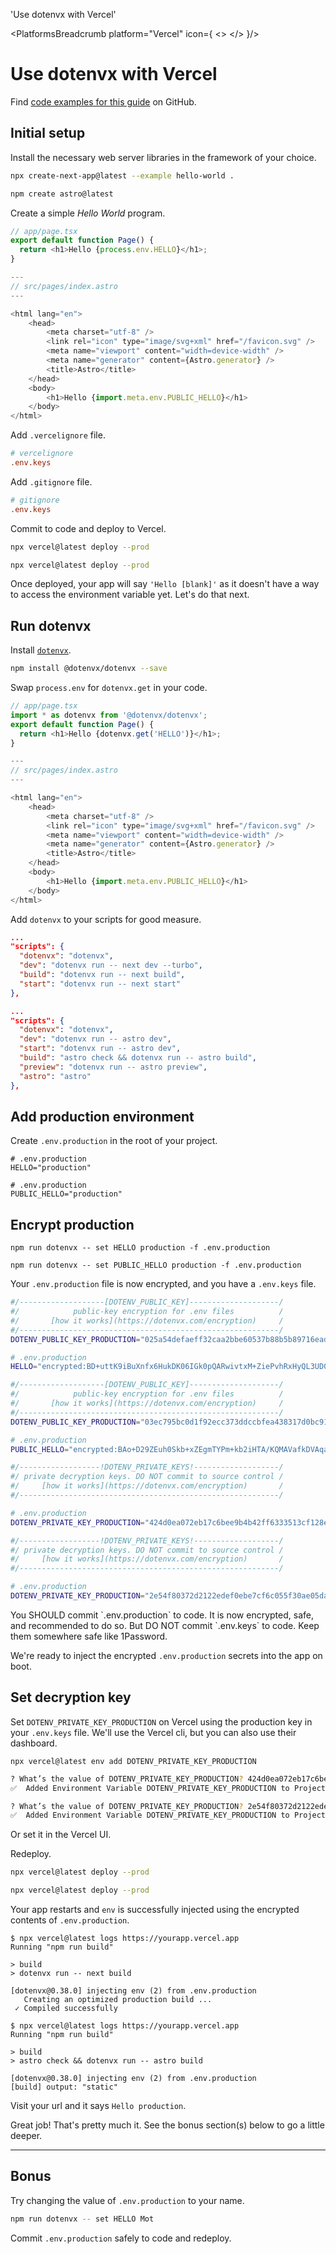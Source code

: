 

  'Use dotenvx with Vercel'

<PlatformsBreadcrumb platform="Vercel" icon={
  <>
    <VercelIcon className="h-9 w-9 text-[#000000] dark:invert"/>
  </>
}/>
# Use dotenvx with Vercel
<GuideHeading lead={description} />

<Note>
  Find <a href="https://github.com/dotenvx/examples/tree/main/platforms/vercel">code examples for this guide</a> on GitHub.
</Note>

<div className="not-prose grid grid-flow-col auto-cols-max gap-x-6 gap-y-10 items-center">
  <NextIcon className="h-9 w-9 text-[#000000] dark:invert"/>
  <AstroIcon className="h-9 w-9 text-[#FF5D01]"/>
</div>

## Initial setup

Install the necessary web server libraries in the framework of your choice.

<CodeGroup>

```bash {{ title: 'Next' }}
npx create-next-app@latest --example hello-world .
```

```bash {{ title: 'Astro' }}
npm create astro@latest
```

</CodeGroup>

Create a simple *Hello World* program.

<CodeGroup>

```js {{ title: 'Next' }}
// app/page.tsx
export default function Page() {
  return <h1>Hello {process.env.HELLO}</h1>;
}
```

```js {{ title: 'Astro' }}
---
// src/pages/index.astro
---

<html lang="en">
    <head>
        <meta charset="utf-8" />
        <link rel="icon" type="image/svg+xml" href="/favicon.svg" />
        <meta name="viewport" content="width=device-width" />
        <meta name="generator" content={Astro.generator} />
        <title>Astro</title>
    </head>
    <body>
        <h1>Hello {import.meta.env.PUBLIC_HELLO}</h1>
    </body>
</html>
```

</CodeGroup>

Add `.vercelignore` file.

```ini {{ title: '.vercelignore' }}
# vercelignore
.env.keys
```

Add `.gitignore` file.

```ini {{ title: '.gitignore' }}
# gitignore
.env.keys
```

Commit to code and deploy to Vercel.

<CodeGroup>

```bash {{ title: 'Next' }}
npx vercel@latest deploy --prod
```

```bash {{ title: 'Astro' }}
npx vercel@latest deploy --prod
```

</CodeGroup>

<ScreenshotBrowser url="/assets/docs/hello-blank.png" www="yourapp.vercel.app" />

Once deployed, your app will say `'Hello [blank]'` as it doesn't have a way to access the environment variable yet. Let's do that next.

## Run dotenvx

Install [`dotenvx`](https://github.com/dotenvx/dotenvx).

```bash
npm install @dotenvx/dotenvx --save
```

Swap `process.env` for `dotenvx.get` in your code.

<CodeGroup>

```js {{ title: 'Next' }}
// app/page.tsx
import * as dotenvx from '@dotenvx/dotenvx';
export default function Page() {
  return <h1>Hello {dotenvx.get('HELLO')}</h1>;
}
```

```js {{ title: 'Astro' }}
---
// src/pages/index.astro
---

<html lang="en">
    <head>
        <meta charset="utf-8" />
        <link rel="icon" type="image/svg+xml" href="/favicon.svg" />
        <meta name="viewport" content="width=device-width" />
        <meta name="generator" content={Astro.generator} />
        <title>Astro</title>
    </head>
    <body>
        <h1>Hello {import.meta.env.PUBLIC_HELLO}</h1>
    </body>
</html>
```

</CodeGroup>

Add `dotenvx` to your scripts for good measure.

<CodeGroup>

```json {{ title: "Next" }}
...
"scripts": {
  "dotenvx": "dotenvx",
  "dev": "dotenvx run -- next dev --turbo",
  "build": "dotenvx run -- next build",
  "start": "dotenvx run -- next start"
},
```

```json {{ title: "Astro" }}
...
"scripts": {
  "dotenvx": "dotenvx",
  "dev": "dotenvx run -- astro dev",
  "start": "dotenvx run -- astro dev",
  "build": "astro check && dotenvx run -- astro build",
  "preview": "dotenvx run -- astro preview",
  "astro": "astro"
},
```

</CodeGroup>

## Add production environment

Create `.env.production` in the root of your project.

<CodeGroup>

```shell {{ title: 'Next' }}
# .env.production
HELLO="production"
```

```shell {{ title: 'Astro' }}
# .env.production
PUBLIC_HELLO="production"
```

</CodeGroup>

## Encrypt production

<CodeGroup>

```shell {{ title: 'Next' }}
npm run dotenvx -- set HELLO production -f .env.production
```

```shell {{ title: 'Astro' }}
npm run dotenvx -- set PUBLIC_HELLO production -f .env.production
```

</CodeGroup>

Your `.env.production` file is now encrypted, and you have a `.env.keys` file.

<CodeGroup>

```bash {{ title: "Next" }}
#/-------------------[DOTENV_PUBLIC_KEY]--------------------/
#/            public-key encryption for .env files          /
#/       [how it works](https://dotenvx.com/encryption)     /
#/----------------------------------------------------------/
DOTENV_PUBLIC_KEY_PRODUCTION="025a54defaeff32caa2bbe60537b88b5b89716eade6df08418d7a68f5c4f742be6"

# .env.production
HELLO="encrypted:BD+uttK9iBuXnfx6HukDK06IGk0pQARwivtxM+ZiePvhRxHyQL3UD0sf0ayLw/P5Y/BED//zRiTlUf6nENuu7QhNJ24g3uADfrDfhvYi/MOHjmfKyRiu+yOxSw6e+c0yRNukS+n8SxONnec="
```

```bash {{ title: "Astro" }}
#/-------------------[DOTENV_PUBLIC_KEY]--------------------/
#/            public-key encryption for .env files          /
#/       [how it works](https://dotenvx.com/encryption)     /
#/----------------------------------------------------------/
DOTENV_PUBLIC_KEY_PRODUCTION="03ec795bc0d1f92ecc373ddccbfea438317d0bc915b8830b71310210e6f716be61"

# .env.production
PUBLIC_HELLO="encrypted:BAo+D29ZEuh0Skb+xZEgmTYPm+kb2iHTA/KQMAVafkDVAqabvKndZvAzgnJX5LSXVRpQqc3Dk1WQAsd2ygLZ2iwKGQ1yYkcOjpwyuEAVhYD/vp/8OSHNIuJd4lLVIimQ8E36PBJVrnza4mc="
```

</CodeGroup>

<CodeGroup>

```bash {{ title: "Next" }}
#/------------------!DOTENV_PRIVATE_KEYS!-------------------/
#/ private decryption keys. DO NOT commit to source control /
#/     [how it works](https://dotenvx.com/encryption)       /
#/----------------------------------------------------------/

# .env.production
DOTENV_PRIVATE_KEY_PRODUCTION="424d0ea072eb17c6bee9b4b42ff6333513cf128ea3d5d60ccf79246ca7c3f786"
```

```bash {{ title: "Astro" }}
#/------------------!DOTENV_PRIVATE_KEYS!-------------------/
#/ private decryption keys. DO NOT commit to source control /
#/     [how it works](https://dotenvx.com/encryption)       /
#/----------------------------------------------------------/

# .env.production
DOTENV_PRIVATE_KEY_PRODUCTION="2e54f80372d2122edef0ebe7cf6c055f30ae05dafd5461ffbad19a2b3ad9672e"
```

</CodeGroup>

<Note>
  You SHOULD commit `.env.production` to code. It is now encrypted, safe, and recommended to do so. But DO NOT commit `.env.keys` to code. Keep them somewhere safe like 1Password.
</Note>

We're ready to inject the encrypted `.env.production` secrets into the app on boot.

## Set decryption key

Set `DOTENV_PRIVATE_KEY_PRODUCTION` on Vercel using the production key in your `.env.keys` file. We'll use the Vercel cli, but you can also use their dashboard.

```shell
npx vercel@latest env add DOTENV_PRIVATE_KEY_PRODUCTION
```

<CodeGroup>

```sh {{ title: "Next" }}
? What’s the value of DOTENV_PRIVATE_KEY_PRODUCTION? 424d0ea072eb17c6bee9b4b42ff6333513cf128ea3d5d60ccf79246ca7c3f786
✅  Added Environment Variable DOTENV_PRIVATE_KEY_PRODUCTION to Project nodejs-vercel [94ms]
```

```sh {{ title: "Astro" }}
? What’s the value of DOTENV_PRIVATE_KEY_PRODUCTION? 2e54f80372d2122edef0ebe7cf6c055f30ae05dafd5461ffbad19a2b3ad9672e  
✅  Added Environment Variable DOTENV_PRIVATE_KEY_PRODUCTION to Project nodejs-vercel [94ms]
```

</CodeGroup>

Or set it in the Vercel UI.

<ScreenshotBrowser url="/assets/docs/vercel-vars.png" www="vercel.com" />

Redeploy.

<CodeGroup>

```bash {{ title: 'Next' }}
npx vercel@latest deploy --prod
```

```bash {{ title: 'Astro' }}
npx vercel@latest deploy --prod
```

</CodeGroup>

Your app restarts and `env` is successfully injected using the encrypted contents of `.env.production`.

<CodeGroup>

```shell {{ title: 'Next' }}
$ npx vercel@latest logs https://yourapp.vercel.app
Running "npm run build"

> build
> dotenvx run -- next build

[dotenvx@0.38.0] injecting env (2) from .env.production
   Creating an optimized production build ...
 ✓ Compiled successfully
```

```shell {{ title: 'Astro' }}
$ npx vercel@latest logs https://yourapp.vercel.app
Running "npm run build"

> build
> astro check && dotenvx run -- astro build

[dotenvx@0.38.0] injecting env (2) from .env.production
[build] output: "static"
```

</CodeGroup>

Visit your url and it says `Hello production`. 

<ScreenshotBrowser url="/assets/docs/hello-production.png" www="yourapp.vercel.app" />

<WellDone/>

Great job! That's pretty much it. See the bonus section(s) below to go a little deeper.

---

## Bonus

Try changing the value of `.env.production` to your name.

```sh
npm run dotenvx -- set HELLO Mot
```

Commit `.env.production` safely to code and redeploy.

<ScreenshotBrowser url="/assets/docs/hello-mot.png" />
